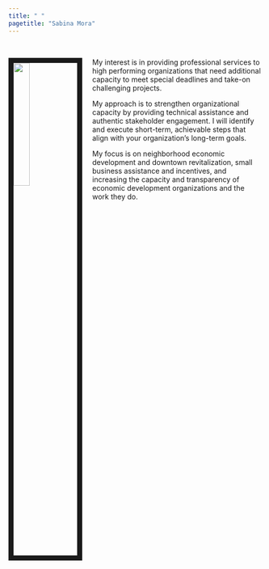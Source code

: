 ```yaml
---
title: " "
pagetitle: "Sabina Mora"
---
```


<link rel="stylesheet" href="styles.css" type="text/css">

&nbsp;  

 
<img src="images/sabina_headshot_1.jpg" style="width:25%; border:10px solid; margin-right: 20px" align="left">

My interest is in providing professional services to high performing organizations that need additional capacity to meet special deadlines and take-on challenging projects. 

My approach is to strengthen organizational capacity by providing technical assistance and authentic stakeholder engagement. I will identify and execute short-term, achievable steps that align with your organization's long-term goals.  

My focus is on neighborhood economic development and downtown revitalization, small business assistance and incentives, and increasing the capacity and transparency of economic development organizations and the work they do.